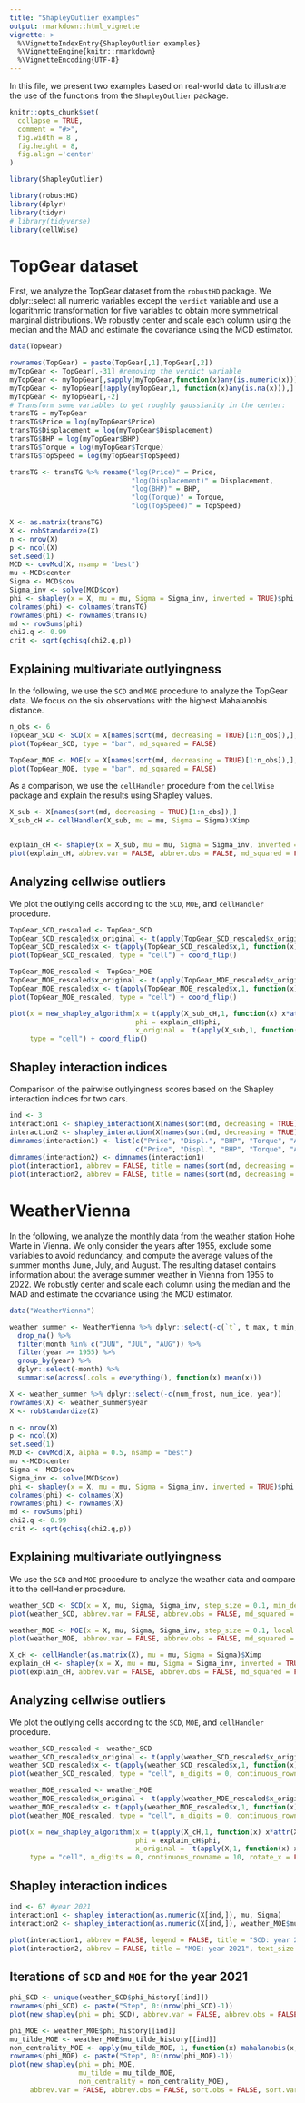 ---
title: "ShapleyOutlier examples"
output: rmarkdown::html_vignette
vignette: >
  %\VignetteIndexEntry{ShapleyOutlier examples}
  %\VignetteEngine{knitr::rmarkdown}
  %\VignetteEncoding{UTF-8}
---

In this file, we present two examples based on real-world data to illustrate the use of the functions from the `ShapleyOutlier` package. 

```{r, include = FALSE}
knitr::opts_chunk$set(
  collapse = TRUE,
  comment = "#>",
  fig.width = 8 ,
  fig.height = 8,
  fig.align ='center'
)
```

```{r setup}
library(ShapleyOutlier)
```

```{r}
library(robustHD)
library(dplyr)
library(tidyr)
# library(tidyverse)
library(cellWise)
```


# TopGear dataset

First, we analyze the TopGear dataset from the `robustHD` package.
We dplyr::select all numeric variables except the `verdict` variable and use a logarithmic transformation for five variables to obtain more symmetrical marginal distributions. We robustly center and scale each column using the median and the MAD and estimate the covariance using the MCD estimator.
```{r}
data(TopGear)

rownames(TopGear) = paste(TopGear[,1],TopGear[,2]) 
myTopGear <- TopGear[,-31] #removing the verdict variable
myTopGear <- myTopGear[,sapply(myTopGear,function(x)any(is.numeric(x)))]
myTopGear <- myTopGear[!apply(myTopGear,1, function(x)any(is.na(x))),]
myTopGear <- myTopGear[,-2]
# Transform some variables to get roughly gaussianity in the center:
transTG = myTopGear
transTG$Price = log(myTopGear$Price)
transTG$Displacement = log(myTopGear$Displacement)
transTG$BHP = log(myTopGear$BHP)
transTG$Torque = log(myTopGear$Torque)
transTG$TopSpeed = log(myTopGear$TopSpeed)

transTG <- transTG %>% rename("log(Price)" = Price, 
                              "log(Displacement)" = Displacement, 
                              "log(BHP)" = BHP, 
                              "log(Torque)" = Torque, 
                              "log(TopSpeed)" = TopSpeed)

X <- as.matrix(transTG)
X <- robStandardize(X)
n <- nrow(X)
p <- ncol(X)
set.seed(1)
MCD <- covMcd(X, nsamp = "best")
mu <-MCD$center
Sigma <- MCD$cov
Sigma_inv <- solve(MCD$cov)
phi <- shapley(x = X, mu = mu, Sigma = Sigma_inv, inverted = TRUE)$phi
colnames(phi) <- colnames(transTG)
rownames(phi) <- rownames(transTG)
md <- rowSums(phi)
chi2.q <- 0.99
crit <- sqrt(qchisq(chi2.q,p))
```

## Explaining multivariate outlyingness

In the following, we use the `SCD` and `MOE` procedure to analyze the TopGear data. We focus on the six observations with the highest Mahalanobis distance. 
```{r}
n_obs <- 6
TopGear_SCD <- SCD(x = X[names(sort(md, decreasing = TRUE)[1:n_obs]),], mu, Sigma, Sigma_inv, step_size = 0.1, min_deviation = 0.2)
plot(TopGear_SCD, type = "bar", md_squared = FALSE)
```

```{r}
TopGear_MOE <- MOE(x = X[names(sort(md, decreasing = TRUE)[1:n_obs]),], mu, Sigma, Sigma_inv, step_size = 0.1, local = TRUE, min_deviation = 0.2)
plot(TopGear_MOE, type = "bar", md_squared = FALSE)
```

As a comparison, we use the `cellHandler` procedure from the `cellWise` package and explain the results using Shapley values. 

```{r}
X_sub <- X[names(sort(md, decreasing = TRUE)[1:n_obs]),]
X_sub_cH <- cellHandler(X_sub, mu = mu, Sigma = Sigma)$Ximp


explain_cH <- shapley(x = X_sub, mu = mu, Sigma = Sigma_inv, inverted = TRUE, cells = (X_sub != X_sub_cH))
plot(explain_cH, abbrev.var = FALSE, abbrev.obs = FALSE, md_squared = FALSE)
```

## Analyzing cellwise outliers 

We plot the outlying cells according to the `SCD`, `MOE`, and `cellHandler` procedure. 
```{r}
TopGear_SCD_rescaled <- TopGear_SCD
TopGear_SCD_rescaled$x_original <- t(apply(TopGear_SCD_rescaled$x_original,1, function(x) x*attr(X, "scale") + attr(X, "center")))
TopGear_SCD_rescaled$x <- t(apply(TopGear_SCD_rescaled$x,1, function(x) x*attr(X, "scale") + attr(X, "center")))
plot(TopGear_SCD_rescaled, type = "cell") + coord_flip()
```

```{r}
TopGear_MOE_rescaled <- TopGear_MOE
TopGear_MOE_rescaled$x_original <- t(apply(TopGear_MOE_rescaled$x_original,1, function(x) x*attr(X, "scale") + attr(X, "center")))
TopGear_MOE_rescaled$x <- t(apply(TopGear_MOE_rescaled$x,1, function(x) x*attr(X, "scale") + attr(X, "center")))
plot(TopGear_MOE_rescaled, type = "cell") + coord_flip()
```

```{r}
plot(x = new_shapley_algorithm(x = t(apply(X_sub_cH,1, function(x) x*attr(X, "scale") + attr(X, "center"))), 
                               phi = explain_cH$phi, 
                               x_original =  t(apply(X_sub,1, function(x) x*attr(X, "scale") + attr(X, "center")))), 
     type = "cell") + coord_flip()
```

## Shapley interaction indices

Comparison of the pairwise outlyingness scores based on the Shapley interaction indices for two cars. 
```{r}
ind <- 3
interaction1 <- shapley_interaction(X[names(sort(md, decreasing = TRUE)[ind]),], TopGear_MOE$mu_tilde[ind,], Sigma)
interaction2 <- shapley_interaction(X[names(sort(md, decreasing = TRUE)[ind+1]),], TopGear_MOE$mu_tilde[ind+1,], Sigma)
dimnames(interaction1) <- list(c("Price", "Displ.", "BHP", "Torque", "Acc", "T.Speed", "MPG", "Weight", "Length", "Width", "Height"),
                               c("Price", "Displ.", "BHP", "Torque", "Acc", "T.Speed", "MPG", "Weight", "Length", "Width", "Height"))
dimnames(interaction2) <- dimnames(interaction1)
plot(interaction1, abbrev = FALSE, title = names(sort(md, decreasing = TRUE)[ind]))
plot(interaction2, abbrev = FALSE, title = names(sort(md, decreasing = TRUE)[ind+1]))
```

# WeatherVienna

In the following, we analyze the monthly data from the weather station Hohe Warte in Vienna. We only consider the years after 1955, exclude some variables to avoid redundancy, and compute the average values of the summer months June, July, and August. The resulting dataset contains information about the average summer weather in Vienna from 1955 to 2022. We robustly center and scale each column using the median and the MAD and estimate the covariance using the MCD estimator.

```{r}
data("WeatherVienna")

weather_summer <- WeatherVienna %>% dplyr::select(-c(`t`, t_max, t_min, p_max, p_min)) %>%
  drop_na() %>%
  filter(month %in% c("JUN", "JUL", "AUG")) %>%
  filter(year >= 1955) %>% 
  group_by(year) %>%
  dplyr::select(-month) %>% 
  summarise(across(.cols = everything(), function(x) mean(x)))

X <- weather_summer %>% dplyr::select(-c(num_frost, num_ice, year))
rownames(X) <- weather_summer$year
X <- robStandardize(X)

n <- nrow(X)
p <- ncol(X)
set.seed(1)
MCD <- covMcd(X, alpha = 0.5, nsamp = "best")
mu <-MCD$center
Sigma <- MCD$cov
Sigma_inv <- solve(MCD$cov)
phi <- shapley(x = X, mu = mu, Sigma = Sigma_inv, inverted = TRUE)$phi
colnames(phi) <- colnames(X)
rownames(phi) <- rownames(X)
md <- rowSums(phi)
chi2.q <- 0.99
crit <- sqrt(qchisq(chi2.q,p))
```

## Explaining multivariate outlyingness

We use the `SCD` and `MOE` procedure to analyze the weather data and compare it to the cellHandler procedure.

```{r}
weather_SCD <- SCD(x = X, mu, Sigma, Sigma_inv, step_size = 0.1, min_deviation = 0.2)
plot(weather_SCD, abbrev.var = FALSE, abbrev.obs = FALSE, md_squared = FALSE, sort.obs = FALSE, type = "bar")
```


```{r}
weather_MOE <- MOE(x = X, mu, Sigma, Sigma_inv, step_size = 0.1, local = TRUE, min_deviation = 0.2)
plot(weather_MOE, abbrev.var = FALSE, abbrev.obs = FALSE, md_squared = FALSE, sort.obs = FALSE, type = "bar")
```


```{r}
X_cH <- cellHandler(as.matrix(X), mu = mu, Sigma = Sigma)$Ximp
explain_cH <- shapley(x = X, mu = mu, Sigma = Sigma_inv, inverted = TRUE, cells = (X != X_cH))
plot(explain_cH, abbrev.var = FALSE, abbrev.obs = FALSE, md_squared = FALSE)
```
## Analyzing cellwise outliers 

We plot the outlying cells according to the `SCD`, `MOE`, and `cellHandler` procedure. 
```{r}
weather_SCD_rescaled <- weather_SCD
weather_SCD_rescaled$x_original <- t(apply(weather_SCD_rescaled$x_original,1, function(x) x*attr(X, "scale") + attr(X, "center")))
weather_SCD_rescaled$x <- t(apply(weather_SCD_rescaled$x,1, function(x) x*attr(X, "scale") + attr(X, "center")))
plot(weather_SCD_rescaled, type = "cell", n_digits = 0, continuous_rowname = 10, rotate_x = FALSE)
```

```{r}
weather_MOE_rescaled <- weather_MOE
weather_MOE_rescaled$x_original <- t(apply(weather_MOE_rescaled$x_original,1, function(x) x*attr(X, "scale") + attr(X, "center")))
weather_MOE_rescaled$x <- t(apply(weather_MOE_rescaled$x,1, function(x) x*attr(X, "scale") + attr(X, "center")))
plot(weather_MOE_rescaled, type = "cell", n_digits = 0, continuous_rowname = 10, rotate_x = FALSE)
```

```{r}
plot(x = new_shapley_algorithm(x = t(apply(X_cH,1, function(x) x*attr(X, "scale") + attr(X, "center"))), 
                               phi = explain_cH$phi, 
                               x_original =  t(apply(X,1, function(x) x*attr(X, "scale") + attr(X, "center")))), 
     type = "cell", n_digits = 0, continuous_rowname = 10, rotate_x = FALSE)
```


## Shapley interaction indices

```{r}
ind <- 67 #year 2021
interaction1 <- shapley_interaction(as.numeric(X[ind,]), mu, Sigma)
interaction2 <- shapley_interaction(as.numeric(X[ind,]), weather_MOE$mu_tilde[ind,], Sigma)

plot(interaction1, abbrev = FALSE, legend = FALSE, title = "SCD: year 2021", text_size = 16)
plot(interaction2, abbrev = FALSE, title = "MOE: year 2021", text_size = 16)
```
## Iterations of `SCD` and `MOE` for the year 2021

```{r}
phi_SCD <- unique(weather_SCD$phi_history[[ind]])
rownames(phi_SCD) <- paste("Step", 0:(nrow(phi_SCD)-1))
plot(new_shapley(phi = phi_SCD), abbrev.var = FALSE, abbrev.obs = FALSE, sort.obs = FALSE, sort.var = FALSE)
```


```{r}
phi_MOE <- weather_MOE$phi_history[[ind]]
mu_tilde_MOE <- weather_MOE$mu_tilde_history[[ind]]
non_centrality_MOE <- apply(mu_tilde_MOE, 1, function(x) mahalanobis(x, mu, Sigma_inv, inverted = TRUE))
rownames(phi_MOE) <- paste("Step", 0:(nrow(phi_MOE)-1))
plot(new_shapley(phi = phi_MOE, 
                 mu_tilde = mu_tilde_MOE, 
                 non_centrality = non_centrality_MOE), 
     abbrev.var = FALSE, abbrev.obs = FALSE, sort.obs = FALSE, sort.var = FALSE)
```

